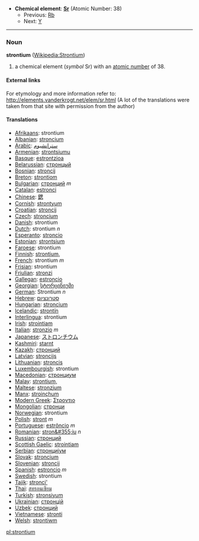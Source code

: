 *'''Chemical element''': '''[[Sr]]''' (Atomic Number: 38)
**Previous: [[Rubidium|Rb]]
**Next: [[Yttrium|Y]]
----
=== Noun ===
'''strontium''' ([[en:Strontium|Wikipedia:Strontium]])

# a chemical element (''symbol'' Sr) with an [[atomic number]] of 38.

====External links====
For etymology and more information refer to:
http://elements.vanderkrogt.net/elem/sr.html
(A lot of the translations were taken from that site with permission from the author)

==== Translations ====
*[[Afrikaans]]: strontium
*[[Albanian]]: [[stroncium]]
*[[Arabic]]: [[سترانشيوم]]
*[[Armenian]]: [[strontsiumu]]
*[[Basque]]: [[estrontzioa]]
*[[Belarussian]]: [[стронцый]]
*[[Bosnian]]: [[stroncij]]
*[[Breton]]: [[strontiom]]
*[[Bulgarian]]: [[стронций]] ''m''
*[[Catalan]]: [[estronci]]
*[[Chinese]]: [[鍶]]
*[[Cornish]]: [[strontyum]]
*[[Croatian]]: [[stroncij]]
*[[Czech]]: [[stroncium]]
*[[Danish]]: strontium
*[[Dutch]]: strontium ''n''
*[[Esperanto]]: [[stroncio]]
*[[Estonian]]: [[strontsium]]
*[[Faroese]]: strontium
*[[Finnish]]: [[strontium,]]
*[[French]]: strontium ''m''
*[[Frisian]]: strontium
*[[Friulian]]: [[stronzi]]
*[[Gallegan]]: [[estroncio]]
*[[Georgian]]: [[სტორცინიუმი]]
*[[German]]: Strontium ''n''
*[[Hebrew]]: [[סטרונציום]]
*[[Hungarian]]: [[stroncium]]
*[[Icelandic]]: [[strontín]]
*[[Interlingua]]: strontium
*[[Irish]]: [[strointiam]]
*[[Italian]]: [[stronzio]] ''m''
*[[Japanese]]: [[ストロンチウム]]
*[[Kashmiri]]: [[starnt]]
*[[Kazakh]]: [[стронций]]
*[[Latvian]]: [[stroncijs]]
*[[Lithuanian]]: [[stroncis]]
*[[Luxembourgish]]: strontium
*[[Macedonian]]: [[стронциум]]
*[[Malay]]: [[strontium,]]
*[[Maltese]]: [[stronzjum]]
*[[Manx]]: [[stroinçhum]]
*[[Modern Greek]]: [[Στροντιο]] '' ''
*[[Mongolian]]: [[стронци]]
*[[Norwegian]]: strontium
*[[Polish]]: [[stront]] ''m''
*[[Portuguese]]: [[estrôncio]] ''m''
*[[Romanian]]: [[stron&#355;iu]] ''n''
*[[Russian]]: [[стронций]] '' ''
*[[Scottish Gaelic]]: [[strointiam]]
*[[Serbian]]: [[стронциjум]]
*[[Slovak]]: [[stroncium]]
*[[Slovenian]]: [[stroncij]]
*[[Spanish]]: [[estroncio]] ''m''
*[[Swedish]]: strontium
*[[Tajik]]: [[stronci']]
*[[Thai]]: [[สทรอนเชียม]]
*[[Turkish]]: [[stronsiyum]]
*[[Ukrainian]]: [[стронцiй]]
*[[Uzbek]]: [[стронций]]
*[[Vietnamese]]: [[stronti]]
*[[Welsh]]: [[strontiwm]]

[[pl:strontium]]